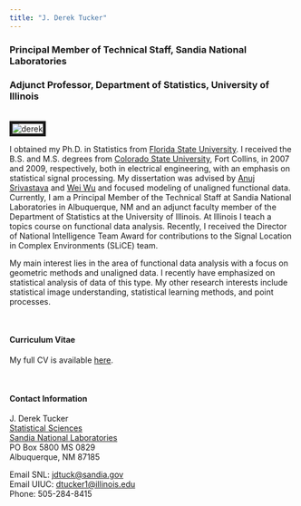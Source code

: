 ```yaml
---
title: "J. Derek Tucker"
---
```


<link rel="stylesheet" href="styles.css" type="text/css">

### Principal Member of Technical Staff, Sandia National Laboratories
### Adjunct Professor, Department of Statistics, University of Illinois

<br><img src="images/me.jpg" alt="derek" style="border:5px solid"><br>

I obtained my Ph.D. in Statistics from [Florida State University](http://www.fsu.edu/). I received the B.S. and M.S. degrees from [Colorado State University](https://www.colostate.edu/), Fort Collins, in 2007 and 2009, respectively, both in electrical engineering, with an emphasis on statistical signal processing. My dissertation was advised by [Anuj Srivastava](http://ani.stat.fsu.edu/~anuj/) and [Wei Wu](http://ani.stat.fsu.edu/~wwu/) and focused modeling of unaligned functional data. Currently, I am a Principal Member of the Technical Staff at Sandia National Laboratories in Albuquerque, NM and an adjunct faculty member of the Department of Statistics at the University of Illinois. At Illinois I teach a topics course on functional data analysis. Recently, I received the Director of National Intelligence Team Award for contributions to the Signal Location in Complex Environments (SLiCE) team.

My main interest lies in the area of functional data analysis with a focus on geometric methods and unaligned data. I recently have emphasized on statistical analysis of data of this type. My other research interests include statistical image understanding, statistical learning methods, and point processes.

<br>

#### Curriculum Vitae

My full CV is available [here](Docs/JDT_CV.pdf).

<br>

#### Contact Information

J. Derek Tucker			
[Statistical Sciences](http://www.sandia.gov/statistics/)  
[Sandia National Laboratories](http://www.sandia.gov/)  
PO Box 5800 MS 0829		
Albuquerque, NM 87185

Email SNL: [jdtuck@sandia.gov](mailto:jdtuck@sandia.gov)  
Email UIUC: [dtucker1@illinois.edu](mailto:dtucker1@illinois.edu)  
Phone: 505-284-8415